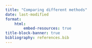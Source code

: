 ```yaml
---
title: "Comparing different methods"
date: last-modified
format:
    html:
        embed-resources: true
title-block-banner: true
bibliography: references.bib
---
```


